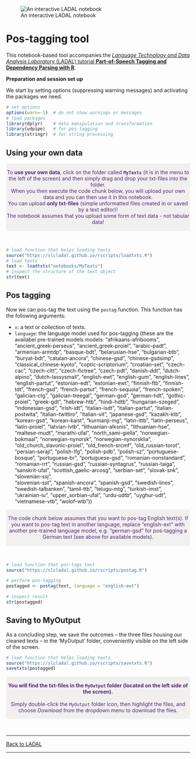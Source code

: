 ![An interactive LADAL notebook](https://slcladal.github.io/images/uq1.jpg)

# Pos-tagging tool

This notebook-based tool accompanies the [*Language Technology and Data Analysis Laboratory* (LADAL) tutorial **Part-of-Speech Tagging and Dependency Parsing with R**](https://ladal.edu.au/postag.html). 

**Preparation and session set up**

We start by setting options (suppressing warning messages) and activating the packages we need. 

```r
# set options
options(warn=-1)  # do not show warnings or messages
# load packages
library(dplyr)    # data manipulation and transformation
library(udpipe)   # for pos-tagging
library(stringr)  # for string processing
```



## Using your own data

<div class="warning" style='padding:0.1em; background-color: rgba(215,209,204,.3); color:#51247a'>
<span>
<p style='margin-top:1em; text-align:center'>
To <b>use your own data</b>, click on the folder called <b>`MyTexts`</b> (it is in the menu to the left of the screen) and then simply drag and drop your txt-files into the folder. <br>When you then execute the code chunk below, you will upload your own data and you can then use it in this notebook.<br>You can upload <b>only txt-files</b> (simple unformatted files created in or saved by a text editor)! <br>The notebook assumes that you upload some form of text data - not tabular data! 
<br>
</p>
<p style='margin-left:1em;'>
</p></span>
</div>

<br>


```r
# load function that helps loading texts
source("https://slcladal.github.io/rscripts/loadtxts.R")
# load texts
text <- loadtxts("notebooks/MyTexts")
# inspect the structure of the text object
str(text)
```

## Pos tagging

Now we can pos-tag the text using the `postag` function. This function has the following arguments: 

+ `x`: a text or collection of texts.  
+ `language`: the language model used for pos-tagging (these are the availabel pre-trained models models: "afrikaans-afribooms", "ancient_greek-perseus", "ancient_greek-proiel",
    "arabic-padt", "armenian-armtdp", "basque-bdt", "belarusian-hse", "bulgarian-btb",
    "buryat-bdt", "catalan-ancora", "chinese-gsd", "chinese-gsdsimp",
    "classical_chinese-kyoto", "coptic-scriptorium", "croatian-set", "czech-cac",
    "czech-cltt", "czech-fictree", "czech-pdt", "danish-ddt", "dutch-alpino",
    "dutch-lassysmall", "english-ewt", "english-gum", "english-lines", "english-partut",
    "estonian-edt", "estonian-ewt", "finnish-ftb",      "finnish-tdt", "french-gsd",
    "french-partut", "french-sequoia", "french-spoken", "galician-ctg",
    "galician-treegal", "german-gsd", "german-hdt", "gothic-proiel", "greek-gdt",
    "hebrew-htb", "hindi-hdtb", "hungarian-szeged", "indonesian-gsd", "irish-idt",
    "italian-isdt", "italian-partut", "italian-postwita", "italian-twittiro",
    "italian-vit", "japanese-gsd", "kazakh-ktb", "korean-gsd", "korean-kaist",
    "kurmanji-mg", "latin-ittb", "latin-perseus", "latin-proiel", "latvian-lvtb",
    "lithuanian-alksnis",      "lithuanian-hse", "maltese-mudt", "marathi-ufal",
    "north_sami-giella", "norwegian-bokmaal", "norwegian-nynorsk",
    "norwegian-nynorsklia", "old_church_slavonic-proiel", "old_french-srcmf",
    "old_russian-torot", "persian-seraji", "polish-lfg", "polish-pdb", "polish-sz",
    "portuguese-bosque", "portuguese-br", "portuguese-gsd", "romanian-nonstandard",
    "romanian-rrt", "russian-gsd", "russian-syntagrus", "russian-taiga", "sanskrit-ufal",
    "scottish_gaelic-arcosg", "serbian-set", "slovak-snk", "slovenian-ssj",     
    "slovenian-sst", "spanish-ancora", "spanish-gsd", "swedish-lines",
    "swedish-talbanken", "tamil-ttb", "telugu-mtg", "turkish-imst", "ukrainian-iu",
    "upper_sorbian-ufal", "urdu-udtb", "uyghur-udt", "vietnamese-vtb", "wolof-wtb"))  


<div class="warning" style='padding:0.1em; background-color: rgba(215,209,204,.3); color:#51247a'>
<span>
<p style='margin-top:1em; text-align:center'>
The code chunk below assumes that you want to pos-tag English text(s). If you want to pos-tag text in another language, replace "english-ext" with another pre-trained language model, e.g. "german-gsd" for pos-tagging a German text (see above for available models).
<br>
</p>
<p style='margin-left:1em;'>
</p></span>
</div>

<br>

```r
# load function that pos-tags text
source("https://slcladal.github.io/rscripts/postag.R")

# perform pos-tagging
postagged <- postag(text, language = "english-ewt")

# inspect result
str(postagged)
```


## Saving to MyOutput

As a concluding step, we save the outcomes – the three files housing our cleaned texts – in the 'MyOutput' folder, conveniently visible on the left side of the screen.

```r
# load function that helps loading texts
source("https://slcladal.github.io/rscripts/savetxts.R")
savetxts(postagged)
```

<div class="warning" style='padding:0.1em; background-color: rgba(215,209,204,.3); color:#51247a'>
<span>
<p style='margin-top:1em; text-align:center'>
<b>You will find the txt-files in the `MyOutput` folder (located on the left side of the screen).</b> <br><br>Simply double-click the `MyOutput` folder icon, then highlight the files, and choose *Download* from the dropdown menu to download the files. <br>
</p>
<p style='margin-left:1em;'>
</p></span>
</div>

<br>



***

[Back to LADAL](https://ladal.edu.au/postag.html)

***

